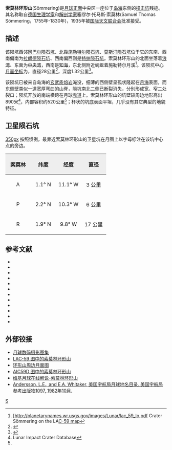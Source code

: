 {{lunar crater data|
 image=Sommering crater 4108 h3.jpg|260px|
 caption=[[月球轨道器4号|月球轨道器4号]]拍摄图像|
 latitude=0.19|
 N_or_S=N|
 longitude=7.53|
 E_or_W=W|
 diameter=28公里|
 depth=1.32公里|
 colong=8|
 eponym=塞缪尔·托马斯·索莫林}}

'''索莫林环形山'''(Sömmering)是[[月球正面|月球正面]]中央区一座位于[[岛海|岛海]]东侧的[[撞击坑|撞击坑]]残迹。其名称取自[[德国|德国]][[生理学|生理学家]]和[[解剖学|解剖学家]]塞缪尔·托马斯·索莫林(Samuel Thomas Sömmering，1755年-1830年)，1935年被[[国际天文联合会|国际天文联合会]]批准接受。

==描述==
该陨坑西邻[[冈巴尔陨石坑|冈巴尔陨石坑]]、北靠[[施勒特尔陨石坑|施勒特尔陨石坑]]、[[莫斯汀_(月球环形山)|莫斯汀陨石坑]]位于它的东南、西南偏南为[[拉朗德陨石坑|拉朗德陨石坑]]、西南偏西则是[[特纳陨石坑|特纳陨石坑]]。索莫林环形山的北面坐落着[[暑湾|浪湾]]、东面为[[中央湾|中央湾]]，西南是[[知海|知海]]，东北侧附近蜿蜒着施勒特尔月溪<ref>[http://planetarynames.wr.usgs.gov/images/Lunar/lac_59_lo.pdf {{Wayback|url=http://planetarynames.wr.usgs.gov/images/Lunar/lac_59_lo.pdf |date=20130220184828 }} Crater Sömmering on the LA[[C-59_map|C-59 map]]</ref>。该陨坑中心[[月面坐标|月面坐标]]为{{Coord|0.19|N|7.53|W|globe:Moon|nogoogle=1|noosm=1}}，直径28公里<ref name="IAU">{{Cite web |url=http://planetarynames.wr.usgs.gov/Feature/5806 |title=Directory of the International Astronomical Union |access-date=2016-06-15 |archive-date=2017-08-24 |archive-url=https://web.archive.org/web/20170824051432/https://planetarynames.wr.usgs.gov/Feature/5806 |dead-url=no }}</ref>，深度1.32公里<ref>{{Cite web |url=http://fisherka.csolutionshosting.net/astronote/plan/craterdepth/html/CraterDepthFeatureNameWestfall.html |title=John E. Westfall's Atlas of the Lunar Terminator, Cambridge Univ. Press (2000) |access-date=2016-06-15 |archive-date=2014-12-18 |archive-url=https://archive.today/20141218234310/http://fisherka.csolutionshosting.net/astronote/plan/craterdepth/html/CraterDepthFeatureNameWestfall.html |dead-url=no }}</ref>。

该陨坑已被来自岛海的[[玄武岩|玄武质]][[熔岩|熔岩]]淹没，细薄的西侧壁呈孤状隆起在[[月海|月海]]表面，而东侧壁类似一道宽厚弯曲的山脊，陨坑南北二侧已断裂消失，分别形成宽、窄二处裂口；陨坑开放的南端横跨在月球[[赤道|赤道]]上。索莫林环形山的坑壁较周边地形高出890米<ref name=LICD>Lunar Impact Crater Database</ref>，内部容积约520公里<ref name="LICD"/>；杯状的坑底表面平坦，几乎没有其它典型的地貌特征。

==卫星陨石坑==
[[image:Sommering_lunar_crater_map.jpg|350px]]
按照惯例，最靠近索莫林环形山的卫星坑在月图上以字母标注在该坑中心点的旁边。

{| class="wikitable"
!width="25%" style="background:#eeeeee;" |索莫林
!width="25%" style="background:#eeeeee;" |纬度
!width="25%" style="background:#eeeeee;" |经度
!width="25%" style="background:#eeeeee;" |直径
|-
|align="center"|A
|align="center"|1.1° N
|align="center"|11.1° W
|align="center"|3 公里
|-
|align="center"|P
|align="center"|2.2° N
|align="center"|10.3° W
|align="center"|6 公里
|-
|align="center"|R
|align="center"|1.9° N
|align="center"|9.8° W
|align="center"|17 公里
|}{{clear}}

==参考文献==
{{Reflist}}
{{refbegin}}
* {{cite book
  | last1 = Andersson
  | first1 = L. E.
  | last2 = Whitaker
  | first2 = E. A.
  | authorlink2 = Ewen Whitaker
  | date = 1982
  | title = [[NASA|NASA]] Catalogue of Lunar Nomenclature
  | publisher = NASA RP-1097
  | ref = harv
  }}
* {{cite web
  | last = Blue
  | first = Jennifer
  | date = July 25, 2007
  | title = Gazetteer of Planetary Nomenclature
  | publisher = [[United_States_Geological_Survey|USGS]]
  | url = http://planetarynames.wr.usgs.gov/
  | accessdate = 2007-08-05
  | ref = harv
  | archive-date = 2019-12-13
  | archive-url = https://web.archive.org/web/20191213141228/https://planetarynames.wr.usgs.gov/
  | dead-url = no
  }}
* {{cite book
  | last1 = Bussey
  | first1 = B.
  | authorlink1 = Ben Bussey
  | last2 = Spudis
  | first2 = P.
  | authorlink2 = Paul Spudis
  | date = 2004
  | title = The Clementine Atlas of the Moon
  | publisher = Cambridge University Press
  | location = New York
  | isbn = 978-0-521-81528-4
  | ref = harv
  }}
* {{cite book
  | last1 = Cocks
  | first1 = Elijah E.
  | last2 = Cocks
  | first2 = Josiah C.
  | date = 1995
  | title = Who's Who on the Moon: A Biographical Dictionary of Lunar Nomenclature
  | url = https://archive.org/details/isbn_9780936389271
  | publisher = Tudor Publishers
  | isbn = 978-0-936389-27-1
  | ref = harv
  }}
* {{cite web
  | last = McDowell
  | first = Jonathan
  | date = July 15, 2007
  | url = http://host.planet4589.org/astro/lunar/
  | title = Lunar Nomenclature
  | publisher = Jonathan's Space Report
  | accessdate = 2007-10-24
  | ref = harv
  | archive-date = 2019-06-21
  | archive-url = https://web.archive.org/web/20190621012337/http://host.planet4589.org/astro/lunar/
  | dead-url = no
  }}
* {{cite journal| last1 = Menzel| first1 = D. H.| last2 = Minnaert| first2 = M.| last3 = Levin| first3 = B.| last4 = Dollfus| first4 = A.| last5 = Bell| first5 = B.| title = Report on Lunar Nomenclature by the Working Group of Commission 17 of the IAU| doi = 10.1007/BF00171763| journal = Space Science Reviews| volume = 12| issue = 2| pages = 136–186| year = 1971| pmid = | pmc =| bibcode = 1971SSRv...12..136M| ref = harv}}
* {{cite book
  | first = Patrick
  | last = Moore
  | authorlink = Patrick Moore
  | date = 2001
  | title = On the Moon
  | url = https://archive.org/details/patrickmooreonmo00patr
  | publisher = Sterling Publishing Co
  | isbn = 978-0-304-35469-6
  | ref = harv
  }}
* {{cite book
  | first = Fred W.
  | last = Price
  | date = 1988
  | title = The Moon Observer's Handbook
  | publisher = Cambridge University Press
  | isbn = 978-0-521-33500-3
  | ref = harv
  }}
* {{cite book
  | last = Rükl
  | first = Antonín
  | authorlink = Antonín Rükl
  | date = 1990
  | title = Atlas of the Moon
  | publisher = Kalmbach Books
  | isbn = 978-0-913135-17-4
  | ref = harv
  }}
* {{cite book
  | last = Webb
  | first = Rev. T. W.
  | authorlink = Thomas William Webb
  | date = 1962
  | title = Celestial Objects for Common Telescopes
  | url = https://archive.org/details/celestialobjects00webb
  | edition = 6th revised
  | publisher = Dover
  | isbn = 978-0-486-20917-3
  | ref = harv
  }}
* {{cite book
  | first = Ewen A.
  | last = Whitaker
  | authorlink = Ewen Whitaker
  | date = 1999
  | title = Mapping and Naming the Moon
  | publisher = Cambridge University Press
  | isbn = 978-0-521-62248-6
  | ref = harv
  }}
* {{cite book
  | first = Peter T.
  | last = Wlasuk
  | date = 2000
  | title = Observing the Moon
  | publisher = Springer
  | isbn = 978-1-85233-193-1
  | ref = harv
 }}
{{refend}}

== 外部铰接==
* [http://www.lpi.usra.edu/resources/lunar_orbiter/bin/srch_nam.shtml?Sommering%7C0 月球数码摄影图集] {{Wayback|url=http://www.lpi.usra.edu/resources/lunar_orbiter/bin/srch_nam.shtml?Sommering%7C0 |date=20201127015220 }}
* [https://web.archive.org/web/20150714204140/http://www.lpi.usra.edu/resources/mapcatalog/LAC/lac59/ LAC-59 图中的索莫林环形山]
* [http://www.lpi.usra.edu/resources/mapcatalog/usgs/I548/ 环形山周边月面图] {{Wayback|url=http://www.lpi.usra.edu/resources/mapcatalog/usgs/I548/ |date=20160616051916 }}
* [http://www.lpi.usra.edu/resources/mapcatalog/AIC/AIC59D/ AIC59D 图中的索莫林环形山] {{Wayback|url=http://www.lpi.usra.edu/resources/mapcatalog/AIC/AIC59D/ |date=20201127014517 }}
* [http://the-moon.wikispaces.com/Sömmering 维基月球在线解说-索莫林环形山] {{Wayback|url=http://the-moon.wikispaces.com/S%C3%B6mmering |date=20180530175039 }}
* [http://planet4589.org/astro/lunar/RP-1097.pdf Andersson, L.E., and E.A. Whitaker, 美国宇航局月球地名目录, 美国宇航局参考出版物1097, 1982年10月.] {{Wayback|url=http://planet4589.org/astro/lunar/RP-1097.pdf |date=20141006125838 }}

[[Category:月球环形山|S]]
{{月球環形山 (R-S)}}